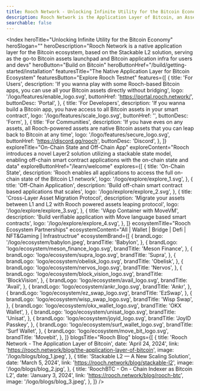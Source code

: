 ```yaml
---
title: Rooch Network - Unlocking Infinite Utility for the Bitcoin Economy
description: Rooch Network is the Application Layer of Bitcoin, an Asset-Centric infrastructure that provides indexing, trading, and enables application scenarios for all Bitcoin assets
searchable: false
---
```



<Index
  heroTitle="Unlocking Infinite Utility for the Bitcoin Economy"
  heroSlogan=""
  heroDescription="Rooch Network is a native application layer for the Bitcoin ecosystem, based on the Stackable L2 solution, serving as the go-to Bitcoin assets launchpad and Bitcoin application infra for users and devs"
  heroButton="Build on Bitcoin"
  heroButtonHref="/build/getting-started/installation"
  featuresTitle="The Native Application Layer for Bitcoin Ecosystem"
  featuresButton="Explore Rooch Testnet"
  features={[
    {
      title: 'For Users',
      description:
        'If you wanna play with some Rooch-based Bitcoin apps, you can use all your Bitcoin assets directly without bridging',
      logo: '/logo/features/enable_logo.svg',
      buttonHref: 'https://portal.rooch.network/',
      buttonDesc: 'Portal',
    },
    {
      title: 'For Developers',
      description:
        'If you wanna build a Bitcoin app, you have access to all Bitcoin assets in your smart contract',
      logo: '/logo/features/scale_logo.svg',
      buttonHref: '',
      buttonDesc: 'Form',
    },
    {
      title: 'For Communities',
      description:
        'If you have eves on any assets, all Rooch-powered assets are native Bitcoin assets that you can leap back to Bitcoin at any time',
      logo: '/logo/features/secure_logo.svg',
      buttonHref: 'https://discord.gg/rooch',
      buttonDesc: 'Discord',
    },
  ]}
  exploreTitle="On-Chain State and Off-Chain App"
  exploreContent="Rooch introduces a novel Layer2 solution utilizing a stackable state model, enabling off-chain smart contract applications with the on-chain state and data"
  exploreButtonHref="/learn/welcome"
  explores={[
    {
      title: 'On-Chain State',
      description:
        'Rooch enables all applications to access the full on-chain state of the Bitcoin L1 network',
      logo: '/logo/explore/explore_1.svg',
    },
    {
      title: 'Off-Chain Application',
      description: 'Build off-chain smart contract based applications that scales',
      logo: '/logo/explore/explore_2.svg',
    },
    {
      title: 'Cross-Layer Asset Migration Protocol',
      description:
        'Migrate your assets between L1 and L2 with Rooch powered assets leaping protocol',
      logo: '/logo/explore/explore_3.svg',
    },
    {
      title: 'VApp Container with MoveVM',
      description: 'Build verifiable application with Move language based smart contracts',
      logo: '/logo/explore/explore_4.svg',
    },
  ]}
  ecosystemTitle="Rooch Ecosystem Partnerships"
  ecosystemContent="All | Wallet | Bridge | Defi | NFT&Gaming | Infrastructrue"
  ecosystemBrand={[
    {
      brandLogo: '/logo/ecosystem/babylon.jpeg',
      brandTitle: 'Babylon',
    },
    {
      brandLogo: 'logo/ecosystem/meson_finance_logo.svg',
      brandTitle: 'Meson Finance',
    },
    {
      brandLogo: 'logo/ecosystem/supra_logo.svg',
      brandTitle: 'Supra',
    },
    {
      brandLogo: 'logo/ecosystem/obelisk_logo.svg',
      brandTitle: 'Obelisk',
    },
    {
      brandLogo: 'logo/ecosystem/nervos_logo.svg',
      brandTitle: 'Nervos',
    },
    {
      brandLogo: 'logo/ecosystem/block_vision_logo.svg',
      brandTitle: 'BlockVision',
    },
    {
      brandLogo: 'logo/ecosystem/avail_logo.svg',
      brandTitle: 'Avail',
    },
    {
      brandLogo: 'logo/ecosystem/ankr_logo.svg',
      brandTitle: 'Ankr',
    },
    {
      brandLogo: 'logo/ecosystem/ez_swap_logo.svg',
      brandTitle: 'EzSwap',
    },
    {
      brandLogo: 'logo/ecosystem/wisp_swap_logo.svg',
      brandTitle: 'Wisp Swap',
    },
    {
      brandLogo: 'logo/ecosystem/okx_wallet_logo.svg',
      brandTitle: 'OKX Wallet',
    },
    {
      brandLogo: 'logo/ecosystem/unisat_logo.svg',
      brandTitle: 'Unisat',
    },
    {
      brandLogo: 'logo/ecosystem/joyid_logo.svg',
      brandTitle: 'JoyID Passkey',
    },
    {
      brandLogo: 'logo/ecosystem/surf_wallet_logo.svg',
      brandTitle: 'Surf Wallet',
    },
    {
      brandLogo: 'logo/ecosystem/move_bit_logo.svg',
      brandTitle: 'Movebit',
    },
  ]}
  blogsTitle="Rooch Blog"
  blogs={[
    {
      title: 'Rooch Network - The Application Layer of Bitcoin',
      date: 'April 24, 2024',
      link: 'https://rooch.network/blog/the-application-layer-of-bitcoin',
      image: '/logo/blogs/blog_1.jpeg',
    },
    {
      title: 'Stackable L2 — A New Scaling Solution',
      date: 'March 5, 2024',
      link: 'https://rooch.network/blog/stackable-l2',
      image: '/logo/blogs/blog_2.jpg',
    },
    {
      title: 'RoochBTC - On - Chain Indexer as Bitcoin L2',
      date: 'January 3, 2024',
      link: 'https://rooch.network/blog/rooch-btc',
      image: '/logo/blogs/blog_3.jpeg',
    },
  ]}
/>
